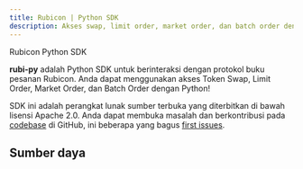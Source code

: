 ```yaml
---
title: Rubicon | Python SDK
description: Akses swap, limit order, market order, dan batch order dengan Python
---
```


Rubicon Python SDK

**rubi-py** adalah Python SDK untuk berinteraksi dengan protokol buku pesanan Rubicon. Anda dapat menggunakan akses Token Swap, Limit Order, Market Order, dan Batch Order dengan Python!

SDK ini adalah perangkat lunak sumber terbuka yang diterbitkan di bawah lisensi Apache 2.0. Anda dapat membuka masalah dan berkontribusi pada [codebase](https://github.com/RubiconDeFi/rubi-py) di GitHub, ini beberapa yang bagus [first issues](https://github.com/RubiconDeFi/rubi-py/issues?q=is%3Aissue+is%3Aopen+label%3A%22good+first+issue%22).

## Sumber daya


<QuickLinks>
<QuickLink title="rubi-py" icon="installation" href="https://github.com/RubiconDeFi/rubi-py" description="Lihat Python SDK di GitHub"></QuickLink>
<QuickLink title="Dokumen" icon="presets" href="https://rubi.readthedocs.io/en/latest/" description="Dokumen pengembang untuk rubi"></QuickLink>
<QuickLink title="Paket Python" icon="plugins" href="https://pypi.org/project/rubi/" description="Instal paket rubi di PYPI"></QuickLink>
<QuickLink
		title="Examples"
		icon="theming"
		href="https://github.com/RubiconDeFi/rubi-py/tree/master/rubi/docs/examples"
		description="some useful examples for getting started with rubi"
	></QuickLink>
</QuickLinks>